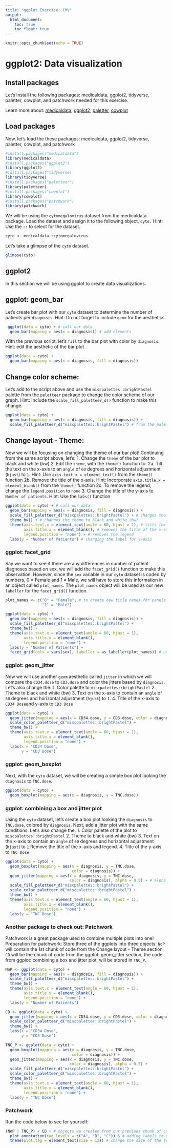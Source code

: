 ```yaml
---
title: "ggplot Exercise: CMV"
output: 
  html_document:
    toc: true
    toc_float: true
---
```


```r
knitr::opts_chunk$set(echo = TRUE)
```

# ggplot2: Data visualization

## Install packages
Let's install the following packages: medicaldata, ggplot2, tidyverse, paletter, cowplot, and patchwork needed for this exercise.

Learn more about: [medicaldata](https://higgi13425.github.io/medicaldata/), [ggplot2](https://ggplot2.tidyverse.org/index.html), [paletter](https://github.com/EmilHvitfeldt/paletteer), [cowplot](https://wilkelab.org/cowplot/index.html)

## Load packages
Now, let's load the these packages: medicaldata, ggplot2, tidyverse, paletter, cowplot, and patchwork
```r
#install.packages("medicaldata")
library(medicaldata)
#install.packages("ggplot2")
library(ggplot2)
#install.packages("tidyverse)
library(tidyverse)
#install.packages("paletteer")
library(paletteer)
#install.packages("cowplot")
library(cowplot)
#install.packages("patchwork")
library(patchwork)
```

We will be using the `cytomegalovirus` dataset from the medicaldata package. Load the dataset and assign it to the following object, `cyto.` Hint: Use the `::` to select for the dataset.
```r
cyto <- medicaldata::cytomegalovirus
```

Let's take a glimpse of the `cyto` dataset.
```r
glimpse(cyto)
```

## ggplot2
In this section we will be using ggplot to create data visualizations.

## ggplot: geom_bar
Let's create bar plot with our `cyto` dataset to determine the number of patients per `diagnosis`. Hint: Do not forget to include `geom` for the aesthetics. 
```r
 ggplot(data = cyto) + # call our data
  geom_bar(mapping = aes(x = diagnosis)) # add elements
```

With the previous script, let's `fill` to the bar plot with color by `diagnosis`. Hint: edit the aesthetic of the bar plot 
```r
ggplot(data = cyto) + 
  geom_bar(mapping = aes(x = diagnosis, fill = diagnosis))
```

## Change color scheme:
Let's add to the script above and use the `miscpalettes::brightPastel` palette from the `paletteer` package to change the color scheme of our graph. Hint: Include the `scale_fill_paletteer_d()` function to make this change. 
```r
ggplot(data = cyto) +
  geom_bar(mapping = aes(x = diagnosis, fill = diagnosis)) +
  scale_fill_paletteer_d("miscpalettes::brightPastel") # from the paletteer package
```

## Change layout - Theme:
Now we will be focusing on changing the theme of our bar plot! Continuing from the same script above, let's:
1. Change the `theme` of the bar plot to black and white (bw)
2. Edit the `theme`, with the `theme()` function to:
  2a. Tilt the text on the x-axis to an `angle` of `60` degrees and horizontal adjustment (`hjust`) to `1`.         Hint: Use `axis.text.x = element_text()` from the `theme()` function
  2b. Remove the title of the x-axis. Hint: Incorporate `axis.title.x = element_blank()` from the `theme()`         function
  2c. To remove the legend, change the `legend.position` to `none`
3. Change the title of the y-axis to `Number of patients`. Hint: Use the `labs()` function
  
```r
ggplot(data = cyto) + # call our data
  geom_bar(mapping = aes(x = diagnosis, fill = diagnosis)) +
  scale_fill_paletteer_d("miscpalettes::brightPastel") + # changes the color scheme
  theme_bw() + # changes the theme to black and white (bw)
  theme(axis.text.x = element_text(angle = 60, hjust = 1), # tilts the text of the x-axis
        axis.title.x = element_blank(), # removes the title of the x-axis
        legend.position = "none") + # removes the legend
  labs(y = "Number of Patients") # changing the label for y-axis
```

### ggplot: facet_grid
Say we want to see if there are any differences in number of patient diagnoses based on sex, we will add the `facet_grid()` function to make this observation. However, since the `sex` variable in our `cyto` dataset is coded by numbers, 0 = Female and 1 = Male, we will have to store this information in an object called `plot_names`. The `plot_names` object will be used as our new `labeller` for the `facet_grid()` function.
```r
plot_names <- c("0" = "Female", # to create new title names for panels
                "1" = "Male")

ggplot(data = cyto) +
  geom_bar(mapping = aes(x = diagnosis, fill = diagnosis)) +
  scale_fill_paletteer_d("miscpalettes::brightPastel") +
  theme_bw() +
  theme(axis.text.x = element_text(angle = 60, hjust = 1),
        axis.title.x = element_blank(),
        legend.position = "none") +
  labs(y = "Number of Patients") +
  facet_grid(cols = vars(sex), labeller = as_labeller(plot_names)) # use labeller to change the title of the panels
```

### ggplot: geom_jitter
Now we will use another `geom` aesthetic called `jitter` in which we will compare the `CD34.dose` to `CD3.dose` and color the jitters based by `diagnosis`. 
Let's also change the:
1. Color palette to `miscpalettes::brightPastel` 
2. Theme to black and white (bw)
3. Text on the x-axis to contain an `angle` of `60` degrees and horizontal adjustment (`hjust`) to `1`.
4. Title of the x-axis to `CD34 Dose`and y-axis to `CD3 Dose`

```r
ggplot(data = cyto) +
  geom_jitter(mapping = aes(x = CD34.dose, y = CD3.dose, color = diagnosis)) +
  scale_color_paletteer_d("miscpalettes::brightPastel") +
  theme_bw() +
  theme(axis.text.x = element_text(angle = 60, hjust = 1),
        axis.title.x = element_blank(),
        legend.position = "none") +
  labs(x = "CD34 Dose",
       y = "CD3 Dose")
```

### ggplot: geom_boxplot
Next, with the `cyto` dataset, we will be creating a simple box plot looking the `diagnosis` to `TNC.dose`. 
```r
ggplot(data = cyto) +
  geom_boxplot(mapping = aes(x = diagnosis, y = TNC.dose))
```

### ggplot: combining a box and jitter plot
Using the `cyto` dataset, let's create a box plot looking the `diagnosis` to `TNC.dose`, colored by `diagnosis`. Next, add a jitter plot with the same conditions.
Let's also change the:
1. Color palette of the plot to `miscpalettes::brightPastel` 
2. Theme to black and white (bw)
3. Text on the x-axis to contain an `angle` of `60` degrees and horizontal adjustment (`hjust`) to `1`.Remove     the title of the x-axis and legend.
4. Title of the y-axis to `TNC Dose`
```r
ggplot(data = cyto) + 
  geom_boxplot(mapping = aes(x = diagnosis, y = TNC.dose,
                             color = diagnosis)) +
  geom_jitter(mapping = aes(x = diagnosis, y = TNC.dose,
                            color = diagnosis), alpha = 0.5) + # alpha lightens the jitter color
  scale_fill_paletteer_d("miscpalettes::brightPastel") +
  scale_color_paletteer_d("miscpalettes::brightPastel") +
  theme_bw() +
  theme(axis.text.x = element_text(angle = 60, hjust = 1),
        axis.title.x = element_blank(),
        legend.position = "none") +
  labs(y = "TNC Dose")
```

### Another package to check out: Patchwork
Patchwork is a great package used to combine multiple plots into one! 
Preparation for patchwork:
Store three of the ggplots into three objects: `NoP` will contain the 1st chunk of code from the Change layout - Theme section, `CD` will be the chunk of code from the ggplot: geom_jitter section, the code from ggplot: combining a box and jitter plot, will be stored in `TNC_P`.

```r
NoP <- ggplot(data = cyto) +
  geom_bar(mapping = aes(x = diagnosis, fill = diagnosis)) +
  scale_fill_paletteer_d("miscpalettes::brightPastel") +
  theme_bw() +
  theme(axis.text.x = element_text(angle = 60, hjust = 1),
        axis.title.x = element_blank(),
        legend.position = "none") +
  labs(y = "Number of Patients")

CD <- ggplot(data = cyto) +
  geom_jitter(mapping = aes(x = CD34.dose, y = CD3.dose, color = diagnosis)) +
  scale_color_paletteer_d("miscpalettes::brightPastel") +
  theme_bw() +
  labs(x = "CD34 Dose",
       y = "CD3 Dose")

TNC_P <- ggplot(data = cyto) + 
  geom_boxplot(mapping = aes(x = diagnosis, y = TNC.dose,
                             color = diagnosis)) +
  geom_jitter(mapping = aes(x = diagnosis, y = TNC.dose,
                            color = diagnosis), alpha = 0.5) +
  scale_fill_paletteer_d("miscpalettes::brightPastel") +
  scale_color_paletteer_d("miscpalettes::brightPastel") +
  theme_bw() +
  theme(axis.text.x = element_text(angle = 60, hjust = 1),
        axis.title.x = element_blank(),
        legend.position = "none") +
  labs(y = "TNC Dose")
```

### Patchwork
Run the code below to see for yourself:
```r
(NoP | TNC_P) / CD + # objects we created from our previous chunk of code
  plot_annotation(tag_levels = c("A", "B", "C")) & # adding labels to our plots
  theme(plot.tag = element_text(size = 12)) # change the size of the text
```

